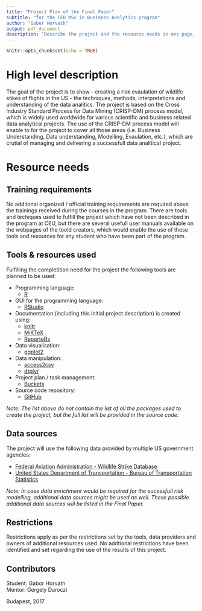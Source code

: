```yaml
---
title: "Project Plan of the Final Paper"
subtitle: "for the CEU MSc in Business Analytics program"
author: "Gabor Horvath"
output: pdf_document
description: "Describe the project and the resource needs in one page. Any special need in training, tools or any restrictions (e.g., non-disclosure agreement) should be specified here. Signed by student, host and mentor."
---
```


```r
knitr::opts_chunk$set(echo = TRUE)
```

# High level description

The goal of the project is to show - creating a risk evaulation of wildlife stikes of flights in the US - the techniques, methods, interpretations and understanding of the data analitics. The project is based on the Cross Industry Standard Process for Data Mining (CRISP-DM) process model, which is widely used worldwide for various scientific and business related data analytical projects. The use of the CRISP-DM process model will enable to for the project to cover all those areas (i.e. Business Understanding, Data understanding, Modelling, Evaulation, etc.), which are crutial of managing and delivering a successfull data analitical project.

# Resource needs

## Training requirements

No additonal organized / official training requirements are required above the trainings received during the courses in the program. There are tools and techiques used to fulfill the project which have not been described in the program at CEU, but there are several usefull user manuals available on the webpages of the toold creators, which would enable the use of these tools and resources for any student who have been part of the program.

## Tools & resources used

Fulfilling the completition need for the project the following tools are planned to be used:

* Programming language:
    + [R](https://www.r-project.org/)
* GUI for the programming language:
    + [RStudio](https://www.rstudio.com/)
* Documentation (including this initial project description) is created using:
    + [knitr](https://yihui.name/knitr/)
    + [MiKTeX](https://miktex.org/)
    + [ReporteRs](https://cran.r-project.org/web/packages/ReporteRs/index.html)
* Data visualisation:
    + [ggplot2](http://ggplot2.org/)
* Data manipulation:
    + [access2csv](https://github.com/AccelerationNet/access2csv)
    + [dtplyr](https://cran.r-project.org/web/packages/dtplyr/index.html)
* Project plan / task management:
    + [Buckets](https://www.buckets.co/)
* Source code repository:
    + [GitHub](https://github.com/)

*Note: The list above do not contain the list of all the packages used to create the project, but the full list will be provided in the source code.*

## Data sources

The project will use the following data provided by multiple US government agencies:

* [Federal Aviation Administration - Wildlife Strike Database](http://wildlife.faa.gov/)
* [United States Department of Transportation - Bureau of Transportation Statistics](https://www.bts.gov/)

*Note: In case data enrichment would be required for the sucessfull risk modelling, additional data sources might be used as well. These possible additional data sources will be listed in the Final Paper.*

## Restrictions

Restrictions apply as per the restrictions set by the tools, data providers and owners of additional resources used. No addtional restrictions have been identified and set regarding the use of the results of this project.

## Contributors

Student: Gabor Horvath  
Mentor: Gergely Daroczi
  
  
  
Budapest, 2017